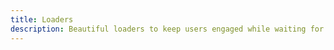 ```yaml
---
title: Loaders
description: Beautiful loaders to keep users engaged while waiting for content to load
---
```



<div className="grid gap-5 gap-y-8 md:grid-cols-2 xl:grid-cols-3">
  <DrawerCodePreview
    name="classic-loader"
    responsive
    code={(await extractSourceCode("classic-loader")).code}
    lang="tsx"
    classNameComponentContainer="p-16 pt-24"
  />
  <DrawerCodePreview
    name="modified-classic-loader"
    responsive
    code={(await extractSourceCode("modified-classic-loader")).code}
    lang="tsx"
    classNameComponentContainer="p-16 pt-24"
  />
  <DrawerCodePreview
    name="concentric-loader"
    responsive
    code={(await extractSourceCode("concentric-loader")).code}
    lang="tsx"
    classNameComponentContainer="p-16 pt-24"
  />
  <DrawerCodePreview
    name="bouncing-loader"
    responsive
    code={(await extractSourceCode("bouncing-loader")).code}
    lang="tsx"
    classNameComponentContainer="p-16 pt-24"
  />
  <DrawerCodePreview
    name="pulsating-loader"
    responsive
    code={(await extractSourceCode("pulsating-loader")).code}
    lang="tsx"
    classNameComponentContainer="p-16 pt-24"
  />
  <DrawerCodePreview
    name="ripple-loader"
    responsive
    code={(await extractSourceCode("ripple-loader")).code}
    lang="tsx"
    classNameComponentContainer="p-16 pt-24"
  />
  <DrawerCodePreview
    name="spiral-loader"
    responsive
    code={(await extractSourceCode("spiral-loader")).code}
    lang="tsx"
    classNameComponentContainer="p-16 pt-24"
  />
</div>